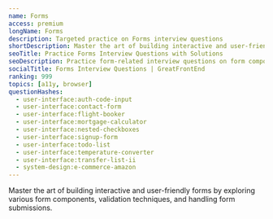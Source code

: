 ```yaml
---
name: Forms
access: premium
longName: Forms
description: Targeted practice on Forms interview questions
shortDescription: Master the art of building interactive and user-friendly forms.
seoTitle: Practice Forms Interview Questions with Solutions
seoDescription: Practice form-related interview questions on form components, validation, and submission handling. Code in-browser with solutions from ex-interviewers.
socialTitle: Forms Interview Questions | GreatFrontEnd
ranking: 999
topics: [a11y, browser]
questionHashes:
  - user-interface:auth-code-input
  - user-interface:contact-form
  - user-interface:flight-booker
  - user-interface:mortgage-calculator
  - user-interface:nested-checkboxes
  - user-interface:signup-form
  - user-interface:todo-list
  - user-interface:temperature-converter
  - user-interface:transfer-list-ii
  - system-design:e-commerce-amazon
---
```


Master the art of building interactive and user-friendly forms by exploring various form components, validation techniques, and handling form submissions.
